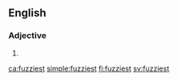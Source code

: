 ==English==

===Adjective===
{{head|en|adjective superlative form}}

# {{en-superlative of|fuzzy}}

[[ca:fuzziest]]
[[simple:fuzziest]]
[[fi:fuzziest]]
[[sv:fuzziest]]